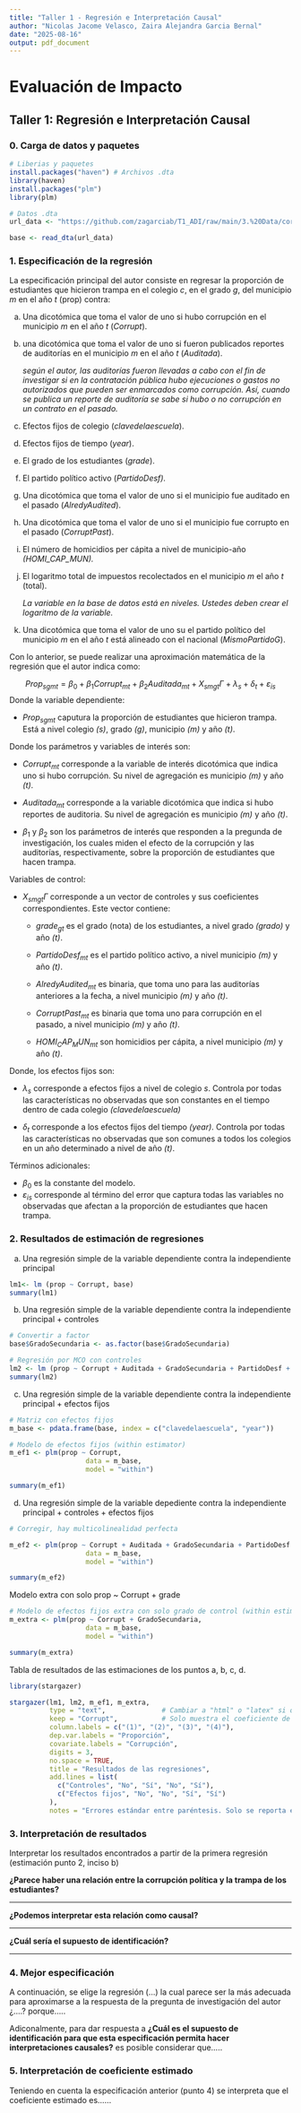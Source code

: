 ```yaml
---
title: "Taller 1 - Regresión e Interpretación Causal"
author: "Nicolas Jacome Velasco, Zaira Alejandra Garcia Bernal"
date: "2025-08-16"
output: pdf_document
---
```


# Evaluación de Impacto

## Taller 1: Regresión e Interpretación Causal

### 0. Carga de datos y paquetes

```r
# Liberias y paquetes
install.packages("haven") # Archivos .dta
library(haven)
install.packages("plm")
library(plm)

# Datos .dta
url_data <- "https://github.com/zagarciab/T1_ADI/raw/main/3.%20Data/corruption_SV.dta"

base <- read_dta(url_data)
```

### 1. Especificación de la regresión

La especificación principal del autor consiste en regresar la proporción de estudiantes que hicieron trampa en el colegio *c*, en el grado *g*, del municipio *m* en el año *t* (prop) contra:

a)  Una dicotómica que toma el valor de uno si hubo corrupción en el municipio *m* en el año *t* (*Corrupt*).

b)  una dicotómica que toma el valor de uno si fueron publicados reportes de auditorías en el municipio *m* en el año *t* (*Auditada*).

    *según el autor, las auditorías fueron llevadas a cabo con el fin de investigar si en la contratación pública hubo ejecuciones o gastos no autorizados que pueden ser enmarcados como corrupción. Así, cuando se publica un reporte de auditoría se sabe si hubo o no corrupción en un contrato en el pasado.*

c)  Efectos fijos de colegio (*clavedelaescuela*).

d)  Efectos fijos de tiempo (*year*).

e)  El grado de los estudiantes (*grade*).

f)  El partido político activo (*PartidoDesf).*

g)  Una dicotómica que toma el valor de uno si el municipio fue auditado en el pasado (*AlredyAudited*).

h)  Una dicotómica que toma el valor de uno si el municipio fue corrupto en el pasado (*CorruptPast*).

i)  El número de homicidios per cápita a nivel de municipio-año *(HOMI_CAP_MUN).*

j)  El logaritmo total de impuestos recolectados en el municipio *m* el año *t* (total).

    *La variable en la base de datos está en niveles. Ustedes deben crear el logaritmo de la variable.*

k)  Una dicotómica que toma el valor de uno su el partido político del municipio *m* en el año *t* está alineado con el nacional (*MismoPartidoG*).

Con lo anterior, se puede realizar una aproximación matemática de la regresión que el autor indica como:

$$Prop_{sgmt}=β_0+β_1 Corrupt_{mt}+β_2 Auditada_{mt}+X_{smgt}Γ+λ_s+ δ_t + ε_{is}$$ Donde la variable dependiente:

-   $Prop_{sgmt}$ caputura la proporción de estudiantes que hicieron trampa. Está a nivel colegio *(s)*, grado *(g)*, municipio *(m)* y año *(t)*.

Donde los parámetros y variables de interés son:

-   $Corrupt_{mt}$ corresponde a la variable de interés dicotómica que indica uno si hubo corrupción. Su nivel de agregación es municipio *(m)* y año *(t)*.

-   $Auditada_{mt}$ corresponde a la variable dicotómica que indica si hubo reportes de auditoria. Su nivel de agregación es municipio *(m)* y año *(t)*.

-   $β_1$ y $β_2$ son los parámetros de interés que responden a la pregunda de investigación, los cuales miden el efecto de la corrupción y las auditorías, respectivamente, sobre la proporción de estudiantes que hacen trampa.

Variables de control:

-   $X_{smgt}Γ$ corresponde a un vector de controles y sus coeficientes correspondientes. Este vector contiene:

    -   $grade_{gt}$ es el grado (nota) de los estudiantes, a nivel grado *(grado)* y año *(t)*.

    -   $PartidoDesf_{mt}$ es el partido político activo, a nivel municipio *(m)* y año *(t)*.

    -   $AlredyAudited_{mt}$ es binaria, que toma uno para las auditorías anteriores a la fecha, a nivel municipio *(m)* y año *(t)*.

    -   $CorruptPast_{mt}$ es binaria que toma uno para corrupción en el pasado, a nivel municipio *(m)* y año *(t)*.

    -   $HOMI _ CAP _ MUN_{mt}$ son homicidios per cápita, a nivel municipio *(m)* y año *(t)*.

Donde, los efectos fijos son:

-   $λ_s$ corresponde a efectos fijos a nivel de colegio *s*. Controla por todas las características no observadas que son constantes en el tiempo dentro de cada colegio *(clavedelaescuela)*

-   $δ_t$ corresponde a los efectos fijos del tiempo *(year)*. Controla por todas las características no observadas que son comunes a todos los colegios en un año determinado a nivel de año *(t)*.

Términos adicionales:

-   $β_0$ es la constante del modelo.
-   $ε_{is}$ corresponde al término del error que captura todas las variables no observadas que afectan a la proporción de estudiantes que hacen trampa.

### 2. Resultados de estimación de regresiones

a)  Una regresión simple de la variable dependiente contra la independiente principal

```r
lm1<- lm (prop ~ Corrupt, base)
summary(lm1)
```

b)  Una regresión simple de la variable dependiente contra la independiente principal + controles

```r
# Convertir a factor
base$GradoSecundaria <- as.factor(base$GradoSecundaria) 

# Regresión por MCO con controles
lm2 <- lm (prop ~ Corrupt + Auditada + GradoSecundaria + PartidoDesf + AlreadyAudited + CorruptPast + HOMI_CAP_MUN + total + MismoPartidoG , base)
summary(lm2)
```

c)  Una regresión simple de la variable dependiente contra la independiente principal + efectos fijos

```r
# Matriz con efectos fijos 
m_base <- pdata.frame(base, index = c("clavedelaescuela", "year"))

# Modelo de efectos fijos (within estimator)
m_ef1 <- plm(prop ~ Corrupt, 
                   data = m_base, 
                   model = "within")

summary(m_ef1)
```

d)  Una regresión simple de la variable depediente contra la independiente principal + controles + efectos fijos

```r
# Corregir, hay multicolinealidad perfecta

m_ef2 <- plm(prop ~ Corrupt + Auditada + GradoSecundaria + PartidoDesf + AlreadyAudited + CorruptPast + HOMI_CAP_MUN + total + MismoPartidoG, 
                   data = m_base, 
                   model = "within")

summary(m_ef2)
```

Modelo extra con solo prop ~ Corrupt + grade


```r

# Modelo de efectos fijos extra con solo grado de control (within estimator)
m_extra <- plm(prop ~ Corrupt + GradoSecundaria, 
                   data = m_base, 
                   model = "within")

summary(m_extra)
```


Tabla de resultados de las estimaciones de los puntos a, b, c, d.

```r

library(stargazer)

stargazer(lm1, lm2, m_ef1, m_extra,
          type = "text",              # Cambiar a "html" o "latex" si quieres
          keep = "Corrupt",           # Solo muestra el coeficiente de interés
          column.labels = c("(1)", "(2)", "(3)", "(4)"),
          dep.var.labels = "Proporción",
          covariate.labels = "Corrupción",
          digits = 3,
          no.space = TRUE,
          title = "Resultados de las regresiones",
          add.lines = list(
            c("Controles", "No", "Sí", "No", "Sí"),
            c("Efectos fijos", "No", "No", "Sí", "Sí")
          ),
          notes = "Errores estándar entre paréntesis. Solo se reporta el coeficiente de 'Corrupt'.")

```

### 3. Interpretación de resultados

Interpretar los resultados encontrados a partir de la primera regresión (estimación punto 2, inciso b)

**¿Parece haber una relación entre la corrupción política y la trampa de los estudiantes?**

------------------------------------------------------------------------

**¿Podemos interpretar esta relación como causal?**

------------------------------------------------------------------------

**¿Cuál sería el supuesto de identificación?**

------------------------------------------------------------------------

### 4. Mejor especificación

A continuación, se elige la regresión (...) la cual parece ser la más adecuada para aproximarse a la respuesta de la pregunta de investigación del autor ¿....? porque.....

Adiconalmente, para dar respuesta a **¿Cuál es el supuesto de identificación para que esta especificación permita hacer interpretaciones causales?** es posible considerar que.....

### 5. Interpretación de coeficiente estimado

Teniendo en cuenta la especificación anterior (punto 4) se interpreta que el coeficiente estimado es......
